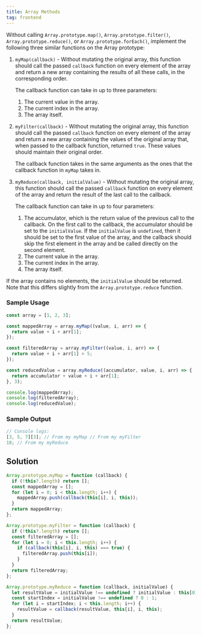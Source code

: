 ```yaml
---
title: Array Methods
tag: frontend
---
```


Without calling `Array.prototype.map()`, `Array.prototype.filter()`, `Array.prototype.reduce()`, or `Array.prototype.forEach()`, implement the following three similar functions on the Array prototype:

1. `myMap(callback)` - Without mutating the original array, this function should call the passed `callback` function on every element of the array and return a new array containing the results of all these calls, in the corresponding order.

   The callback function can take in up to three parameters:

   1. The current value in the array.
   2. The current index in the array.
   3. The array itself.

2. `myFilter(callback)` - Without mutating the original array, this function should call the passed `callback` function on every element of the array and return a new array containing the values of the original array that, when passed to the callback function, returned `true`. These values should maintain their original order.

   The callback function takes in the same arguments as the ones that the callback function in `myMap` takes in.

3. `myReduce(callback, initialValue)` - Without mutating the original array, this function should call the passed `callback` function on every element of the array and return the result of the last call to the callback.

   The callback function can take in up to four parameters:

   1. The accumulator, which is the return value of the previous call to the callback. On the first call to the callback, the accumulator should be set to the `initialValue`. If the `initialValue` is `undefined`, then it should be set to the first value of the array, and the callback should skip the first element in the array and be called directly on the second element.
   2. The current value in the array.
   3. The current index in the array.
   4. The array itself.

If the array contains no elements, the `initialValue` should be returned. Note that this differs slightly from the `Array.prototype.reduce` function.

### Sample Usage

```javascript
const array = [1, 2, 3];

const mappedArray = array.myMap((value, i, arr) => {
  return value + i + arr[1];
});

const filteredArray = array.myFilter((value, i, arr) => {
  return value + i + arr[1] > 5;
});

const reducedValue = array.myReduce((accumulator, value, i, arr) => {
  return accumulator + value + i + arr[1];
}, 3);

console.log(mappedArray);
console.log(filteredArray);
console.log(reducedValue);
```

### Sample Output

```javascript
// Console logs:
[3, 5, 7][3]; // From my myMap // From my myFilter
18; // From my myReduce
```

## Solution
```javascript
Array.prototype.myMap = function (callback) {
  if (!this?.length) return [];
  const mappedArray = [];
  for (let i = 0; i < this.length; i++) {
    mappedArray.push(callback(this[i], i, this));
  }
  return mappedArray;
};

Array.prototype.myFilter = function (callback) {
  if (!this?.length) return [];
  const filteredArray = [];
  for (let i = 0; i < this.length; i++) {
    if (callback(this[i], i, this) === true) {
      filteredArray.push(this[i]);
    }
  }
  return filteredArray;
};

Array.prototype.myReduce = function (callback, initialValue) {
  let resultValue = initialValue !== undefined ? initialValue : this[0];
  const startIndex = initialValue !== undefined ? 0 : 1;
  for (let i = startIndex; i < this.length; i++) {
    resultValue = callback(resultValue, this[i], i, this);
  }
  return resultValue;
};
```